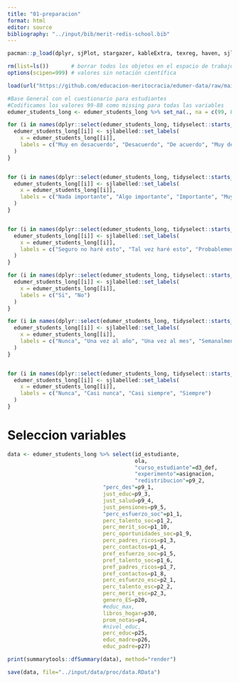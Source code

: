 ```yaml
---
title: "01-preparacion"
format: html
editor: source
bibliography: "../input/bib/merit-redis-school.bib"
---
```


```r
pacman::p_load(dplyr, sjPlot, stargazer, kableExtra, texreg, haven, sjlabelled, ggplot2, summarytools, ggtext, ggpubr, hrbrthemes, tidyr, stringr)

rm(list=ls())       # borrar todos los objetos en el espacio de trabajo
options(scipen=999) # valores sin notación científica
```

```r
load(url("https://github.com/educacion-meritocracia/edumer-data/raw/main/output/data/edumer_students_long.RData"))
```

```r
#Base General con el cuestionario para estudiantes
#Codificamos los valores 99-88 como missing para todas las variables
edumer_students_long <- edumer_students_long %>% set_na(., na = c(99, 88))

for (i in names(dplyr::select(edumer_students_long, tidyselect::starts_with("p1_"), starts_with("p2_"), starts_with("p8_"), starts_with("p9_"), starts_with("p17_")))) {
  edumer_students_long[[i]] <- sjlabelled::set_labels(
    x = edumer_students_long[[i]],
    labels = c("Muy en desacuerdo", "Desacuerdo", "De acuerdo", "Muy de acuerdo")
  )
}


for (i in names(dplyr::select(edumer_students_long, tidyselect::starts_with("p10_")))) {
  edumer_students_long[[i]] <- sjlabelled::set_labels(
    x = edumer_students_long[[i]],
    labels = c("Nada importante", "Algo importante", "Importante", "Muy importante")
  )
}


for (i in names(dplyr::select(edumer_students_long, tidyselect::starts_with("p11_")))) {
  edumer_students_long[[i]] <- sjlabelled::set_labels(
    x = edumer_students_long[[i]],
    labels = c("Seguro no haré esto", "Tal vez haré esto", "Probablemente haré esto", "Seguro haré esto")
  )
}

for (i in names(dplyr::select(edumer_students_long, tidyselect::starts_with("p12_")))) {
  edumer_students_long[[i]] <- sjlabelled::set_labels(
    x = edumer_students_long[[i]],
    labels = c("Si", "No")
  )
}

for (i in names(dplyr::select(edumer_students_long, tidyselect::starts_with("p13_")))) {
  edumer_students_long[[i]] <- sjlabelled::set_labels(
    x = edumer_students_long[[i]],
    labels = c("Nunca", "Una vez al año", "Una vez al mes", "Semanalmente", "Todos los días")
  )
}


for (i in names(dplyr::select(edumer_students_long, tidyselect::starts_with("p18_")))) {
  edumer_students_long[[i]] <- sjlabelled::set_labels(
    x = edumer_students_long[[i]],
    labels = c("Nunca", "Casi nunca", "Casi siempre", "Siempre")
  )
}
```

# Seleccion variables

```r
data <- edumer_students_long %>% select(id_estudiante,
                                        ola,
                                        "curso_estudiante"=d3_def,
                                        "experimento"=asignacion,
                                        "redistribucion"=p9_2,
                              "perc_des"=p9_1,
                              just_educ=p9_3,
                              just_salud=p9_4,
                              just_pensiones=p9_5,
                              "perc_esfuerzo_soc"=p1_1,
                              perc_talento_soc=p1_2,
                              perc_merit_soc=p1_10,
                              perc_oportunidades_soc=p1_9,
                              perc_padres_ricos=p1_3,
                              perc_contactos=p1_4,
                              pref_esfuerzo_soc=p1_5,
                              pref_talento_soc=p1_6,
                              pref_padres_ricos=p1_7,
                              pref_contactos=p1_8,
                              perc_esfuerzo_esc=p2_1,
                              perc_talento_esc=p2_2,
                              perc_merit_esc=p2_3,
                              genero_ES=p20,
                              #educ_max, 
                              libros_hogar=p30,
                              prom_notas=p4,
                              #nivel_educ,
                              perc_educ=p25,
                              educ_madre=p26,
                              educ_padre=p27)

```

```r
print(summarytools::dfSummary(data), method="render")
```

```r
save(data, file="../input/data/proc/data.RData")
```

